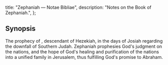   title: "Zephaniah — Notae Bibliae",
  description: "Notes on the Book of Zephaniah.",
};

<Initial text="Zephaniah" />

## Synopsis

The prophecy of <Definition lang="hebrew" anchor="tzefanya" text="Zephaniah" />, descendant of Hezekiah, in the days of Josiah regarding the downfall of Southern Judah. Zephaniah prophesies God's judgment on the nations, and the hope of God's healing and purification of the nations into a unified family in Jerusalem, thus fulfilling God's promise to Abraham.
